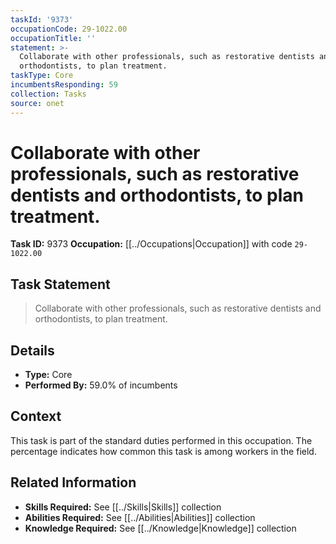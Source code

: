```yaml
---
taskId: '9373'
occupationCode: 29-1022.00
occupationTitle: ''
statement: >-
  Collaborate with other professionals, such as restorative dentists and
  orthodontists, to plan treatment.
taskType: Core
incumbentsResponding: 59
collection: Tasks
source: onet
---
```

# Collaborate with other professionals, such as restorative dentists and orthodontists, to plan treatment.

**Task ID:** 9373
**Occupation:** [[../Occupations|Occupation]] with code `29-1022.00`

## Task Statement

> Collaborate with other professionals, such as restorative dentists and orthodontists, to plan treatment.

## Details

- **Type:** Core
- **Performed By:** 59.0% of incumbents

## Context

This task is part of the standard duties performed in this occupation. The percentage indicates how common this task is among workers in the field.

## Related Information

- **Skills Required:** See [[../Skills|Skills]] collection
- **Abilities Required:** See [[../Abilities|Abilities]] collection
- **Knowledge Required:** See [[../Knowledge|Knowledge]] collection
